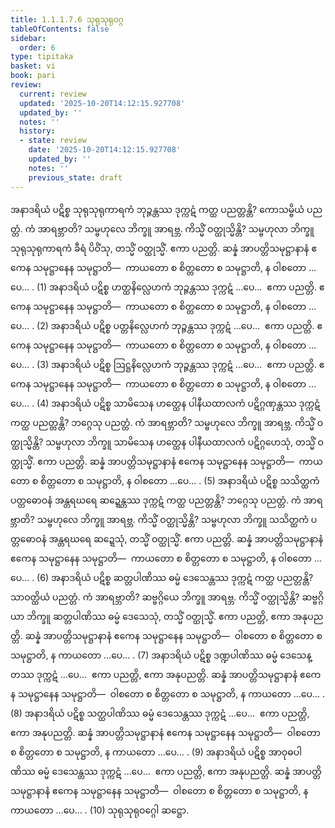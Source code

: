 ```yaml
---
title: 1.1.1.7.6 သုရုသုရုဝဂ္ဂ
tableOfContents: false
sidebar:
  order: 6
type: tipitaka
basket: vi
book: pari
review:
  current: review
  updated: '2025-10-20T14:12:15.927708'
  updated_by: ''
  notes: ''
  history:
  - state: review
    date: '2025-10-20T14:12:15.927708'
    updated_by: ''
    notes: ''
    previous_state: draft
---
```



<DynamicBreadcrumb />


<ReviewStatus review={frontmatter.review} showDetails={true} />

<HypothesisAnnotation frontmatter={frontmatter} />

<Division number="155" book="pari" e="ch" v="5" p="50">

<Paragraph number="294" book="pari">
အနာဒရိယံ ပဋိစ္စ သုရုသုရုကာရကံ ဘုဉ္ဇန္တဿ ဒုက္ကဋံ ကတ္ထ ပညတ္တန္တိ? ကောသမ္ဗိယံ ပညတ္တံ. ကံ အာရဗ္ဘာတိ? သမ္ဗဟုလေ ဘိက္ခူ အာရဗ္ဘ. ကိသ္မိံ ဝတ္ထုသ္မိန္တိ? သမ္ဗဟုလာ ဘိက္ခူ သုရုသုရုကာရကံ ခီရံ ပိဝိံသု, တသ္မိံ ဝတ္ထုသ္မိံ. ဧကာ ပညတ္တိ. ဆန္နံ အာပတ္တိသမုဋ္ဌာနာနံ ဧကေန သမုဋ္ဌာနေန သမုဋ္ဌာတိ—  ကာယတော စ စိတ္တတော စ သမုဋ္ဌာတိ, န ဝါစတော …ပေ… . (1)
</Paragraph>

<Paragraph number="295" book="pari">
အနာဒရိယံ ပဋိစ္စ ဟတ္ထနိလ္လေဟကံ ဘုဉ္ဇန္တဿ ဒုက္ကဋံ …ပေ…  ဧကာ ပညတ္တိ. ဧကေန သမုဋ္ဌာနေန သမုဋ္ဌာတိ—  ကာယတော စ စိတ္တတော စ သမုဋ္ဌာတိ, န ဝါစတော …ပေ… . (2)
</Paragraph>

<Paragraph number="296" book="pari">
အနာဒရိယံ ပဋိစ္စ ပတ္တနိလ္လေဟကံ ဘုဉ္ဇန္တဿ ဒုက္ကဋံ …ပေ…  ဧကာ ပညတ္တိ. ဧကေန သမုဋ္ဌာနေန သမုဋ္ဌာတိ—  ကာယတော စ စိတ္တတော စ သမုဋ္ဌာတိ, န ဝါစတော …ပေ… . (3)
</Paragraph>

<Paragraph number="297" book="pari">
အနာဒရိယံ ပဋိစ္စ ဩဋ္ဌနိလ္လေဟကံ ဘုဉ္ဇန္တဿ ဒုက္ကဋံ …ပေ…  ဧကာ ပညတ္တိ. ဧကေန သမုဋ္ဌာနေန သမုဋ္ဌာတိ—  ကာယတော စ စိတ္တတော စ သမုဋ္ဌာတိ, န ဝါစတော …ပေ… . (4)
</Paragraph>

<Paragraph number="298" book="pari">
အနာဒရိယံ ပဋိစ္စ သာမိသေန ဟတ္ထေန ပါနီယထာလကံ ပဋိဂ္ဂဏှန္တဿ ဒုက္ကဋံ ကတ္ထ ပညတ္တန္တိ? ဘဂ္ဂေသု ပညတ္တံ. ကံ အာရဗ္ဘာတိ? သမ္ဗဟုလေ ဘိက္ခူ အာရဗ္ဘ. ကိသ္မိံ ဝတ္ထုသ္မိန္တိ? သမ္ဗဟုလာ ဘိက္ခူ သာမိသေန ဟတ္ထေန ပါနီယထာလကံ ပဋိဂ္ဂဟေသုံ, တသ္မိံ ဝတ္ထုသ္မိံ. ဧကာ ပညတ္တိ. ဆန္နံ အာပတ္တိသမုဋ္ဌာနာနံ ဧကေန သမုဋ္ဌာနေန သမုဋ္ဌာတိ—  ကာယတော စ စိတ္တတော စ သမုဋ္ဌာတိ, န ဝါစတော …ပေ… . (5)
</Paragraph>

<Paragraph number="299" book="pari">
အနာဒရိယံ ပဋိစ္စ သသိတ္ထကံ ပတ္တဓောဝနံ အန္တရဃရေ ဆဍ္ဍေန္တဿ ဒုက္ကဋံ ကတ္ထ ပညတ္တန္တိ? ဘဂ္ဂေသု ပညတ္တံ. ကံ အာရဗ္ဘာတိ? သမ္ဗဟုလေ ဘိက္ခူ အာရဗ္ဘ. ကိသ္မိံ ဝတ္ထုသ္မိန္တိ? သမ္ဗဟုလာ ဘိက္ခူ သသိတ္ထကံ ပတ္တဓောဝနံ အန္တရဃရေ ဆဍ္ဍေသုံ, တသ္မိံ ဝတ္ထုသ္မိံ. ဧကာ ပညတ္တိ. ဆန္နံ အာပတ္တိသမုဋ္ဌာနာနံ ဧကေန သမုဋ္ဌာနေန သမုဋ္ဌာတိ—  ကာယတော စ စိတ္တတော စ သမုဋ္ဌာတိ, န ဝါစတော …ပေ… . (6)
</Paragraph>

<Paragraph number="300" book="pari">
အနာဒရိယံ ပဋိစ္စ ဆတ္တပါဏိဿ ဓမ္မံ ဒေသေန္တဿ ဒုက္ကဋံ ကတ္ထ ပညတ္တန္တိ? သာဝတ္ထိယံ ပညတ္တံ. ကံ အာရဗ္ဘာတိ? ဆဗ္ဗဂ္ဂိယေ ဘိက္ခူ အာရဗ္ဘ. ကိသ္မိံ ဝတ္ထုသ္မိန္တိ? ဆဗ္ဗဂ္ဂိယာ ဘိက္ခူ ဆတ္တပါဏိဿ ဓမ္မံ ဒေသေသုံ, တသ္မိံ ဝတ္ထုသ္မိံ. ဧကာ ပညတ္တိ, ဧကာ အနုပညတ္တိ. ဆန္နံ အာပတ္တိသမုဋ္ဌာနာနံ ဧကေန သမုဋ္ဌာနေန သမုဋ္ဌာတိ—  ဝါစတော စ စိတ္တတော စ သမုဋ္ဌာတိ, န ကာယတော …ပေ… . (7)
</Paragraph>

<Paragraph number="301" book="pari">
အနာဒရိယံ ပဋိစ္စ ဒဏ္ဍပါဏိဿ ဓမ္မံ ဒေသေန္တဿ ဒုက္ကဋံ …ပေ…  ဧကာ ပညတ္တိ, ဧကာ အနုပညတ္တိ. ဆန္နံ အာပတ္တိသမုဋ္ဌာနာနံ ဧကေန သမုဋ္ဌာနေန သမုဋ္ဌာတိ—  ဝါစတော စ စိတ္တတော စ သမုဋ္ဌာတိ, န ကာယတော …ပေ… . (8)
</Paragraph>

<Paragraph number="302" book="pari">
အနာဒရိယံ ပဋိစ္စ သတ္ထပါဏိဿ ဓမ္မံ ဒေသေန္တဿ ဒုက္ကဋံ …ပေ…  ဧကာ ပညတ္တိ, ဧကာ အနုပညတ္တိ. ဆန္နံ အာပတ္တိသမုဋ္ဌာနာနံ ဧကေန သမုဋ္ဌာနေန သမုဋ္ဌာတိ—  ဝါစတော စ စိတ္တတော စ သမုဋ္ဌာတိ, န ကာယတော …ပေ… . (9)
</Paragraph>

<Paragraph number="303" book="pari">
အနာဒရိယံ ပဋိစ္စ အာဝုဓပါဏိဿ ဓမ္မံ ဒေသေန္တဿ ဒုက္ကဋံ …ပေ…  ဧကာ ပညတ္တိ, ဧကာ အနုပညတ္တိ. ဆန္နံ အာပတ္တိသမုဋ္ဌာနာနံ ဧကေန သမုဋ္ဌာနေန သမုဋ္ဌာတိ—  ဝါစတော စ စိတ္တတော စ သမုဋ္ဌာတိ, န ကာယတော …ပေ… . (10)

</Paragraph>
</Division>

<Paragraph number="304" type="center" book="pari">
သုရုသုရုဝဂ္ဂေါ ဆဋ္ဌော.
</Paragraph>